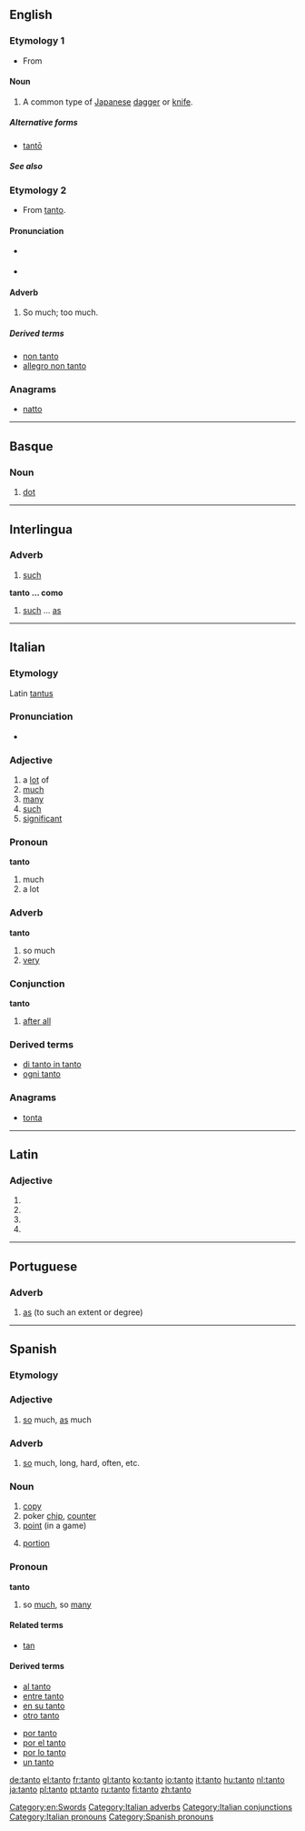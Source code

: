 {{also|tantō}}
==English==

===Etymology 1===
* From {{etyl|ja|en}} {{term|短刀||lang=ja}}

====Noun====
{{en-noun}}

# A common type of [[Japanese]] [[dagger]] or [[knife]]. {{alternative spelling of|tantō}}

=====Alternative forms=====
* [[tantō]]

=====See also=====
{{projectlinks|pedia|page1=Tantō}}

===Etymology 2===
* From {{etyl|it}} [[#Italian|tanto]].

====Pronunciation====
* {{a|US}} {{IPA|/ˈtɑntoʊ/}}
* {{a|UK}} {{IPA|/ˈtɑntəʊ/}}

====Adverb====
{{en-adv|-}}

# {{music}} So much; too much.

=====Derived terms=====
* [[non tanto]]
* [[allegro non tanto]]

===Anagrams===
* [[natto#English|natto]]

[[Category:en:Swords]]

----

==Basque==

===Noun===
{{eu-noun}}

# [[dot]]

----

==Interlingua==

===Adverb===
{{infl|ia|adverb}}

# [[such]]

'''tanto ... como'''

# [[such]] ... [[as]]

----

==Italian==

===Etymology===
Latin [[tantus]]

===Pronunciation===
* {{audio|It-tanto.ogg|Audio}}

===Adjective===
{{it-adj|tant}}

# a [[lot]] of
# [[much]]
# [[many]]
# [[such]]
# [[significant]]

===Pronoun===
'''tanto'''

# much
# a lot

===Adverb===
'''tanto'''

# so much
# [[very]]

===Conjunction===
'''tanto'''

# [[after all]]

===Derived terms===
* [[di tanto in tanto]]
* [[ogni tanto]]

===Anagrams===
* [[tonta#Italian|tonta]]

[[Category:Italian adverbs]]
[[Category:Italian conjunctions]]
[[Category:Italian pronouns]]

----

==Latin==

===Adjective===
{{la-adj-form|tantō}}

# {{inflection of|tantus|tantus|dat|m|s|lang=la}}
# {{inflection of|tantus|tantus|dat|n|s|lang=la}}
# {{inflection of|tantus|tantus|abl|m|s|lang=la}}
# {{inflection of|tantus|tantus|abl|n|s|lang=la}}


----

==Portuguese==

===Adverb===
{{pt-adv|-}}

# [[as]] (to such an extent or degree)

----

==Spanish==

===Etymology===
{{etyl|la|es}} {{term|tantus|lang=es}}

===Adjective===
{{es-adj|f=tanta}}

# [[so]] much, [[as]] much

===Adverb===
{{es-adv}}

# [[so]] much, long, hard, often, etc.

===Noun===
{{es-noun|m}}

# [[copy]]
# poker [[chip]], [[counter]]
# [[point]] (in a game)
# {{Latin America}} [[portion]]

===Pronoun===
'''tanto'''

# so [[much]], so [[many]]

====Related terms====
* [[tan]]

====Derived terms====
{{top2}}
* [[al tanto]]
* [[entre tanto]]
* [[en su tanto]]
* [[otro tanto]]
{{mid2}}
* [[por tanto]]
* [[por el tanto]]
* [[por lo tanto]]
* [[un tanto]]
{{bottom}}

[[Category:Spanish pronouns]]

[[de:tanto]]
[[el:tanto]]
[[fr:tanto]]
[[gl:tanto]]
[[ko:tanto]]
[[io:tanto]]
[[it:tanto]]
[[hu:tanto]]
[[nl:tanto]]
[[ja:tanto]]
[[pl:tanto]]
[[pt:tanto]]
[[ru:tanto]]
[[fi:tanto]]
[[zh:tanto]]